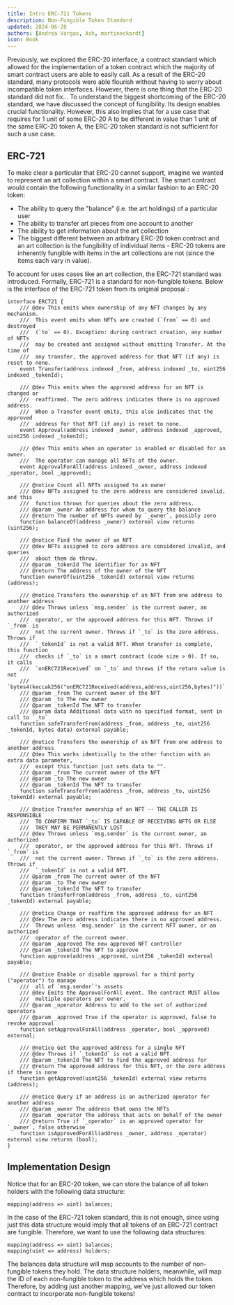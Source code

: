 ```yaml
---
title: Intro ERC-721 Tokens
description: Non-Fungible Token Standard
updated: 2024-06-28
authors: [Andrea Vargas, Ash, martineckardt]
icon: Book
---
```

Previously, we explored the ERC-20 interface, a contract standard which allowed for the implementation of a token contract which the majority of smart contract users are able to easily call. As a result of the ERC-20 standard, many protocols were able flourish without having to worry about incompatible token interfaces. However, there is one thing that the ERC-20 standard did not fix...
To understand the biggest shortcoming of the ERC-20 standard, we have discussed the concept of fungibility. Its design enables crucial functionality. However, this also implies that for a use case that requires for 1 unit of some ERC-20 A to be different in value than 1 unit of the same ERC-20 token A, the ERC-20 token standard is not sufficient for such a use case.

## ERC-721

To make clear a particular that ERC-20 cannot support, imagine we wanted to represent an art collection within a smart contract. The smart contract would contain the following functionality in a similar fashion to an ERC-20 token:
- The ability to query the "balance" (i.e. the art holdings) of a particular user
- The ability to transfer art pieces from one account to another
- The ability to get information about the art collection
- The biggest different between an arbitrary ERC-20 token contract and an art collection is the fungibility of individual items - ERC-20 tokens are inherently fungible with items in the art collections are not (since the items each vary in value).

To account for uses cases like an art collection, the ERC-721 standard was introduced. Formally, ERC-721 is a standard for non-fungible tokens. Below is the interface of the ERC-721 token from its original proposal :

```solidity
interface ERC721 {
    /// @dev This emits when ownership of any NFT changes by any mechanism.
    ///  This event emits when NFTs are created (`from` == 0) and destroyed
    ///  (`to` == 0). Exception: during contract creation, any number of NFTs
    ///  may be created and assigned without emitting Transfer. At the time of
    ///  any transfer, the approved address for that NFT (if any) is reset to none.
    event Transfer(address indexed _from, address indexed _to, uint256 indexed _tokenId);
​
    /// @dev This emits when the approved address for an NFT is changed or
    ///  reaffirmed. The zero address indicates there is no approved address.
    ///  When a Transfer event emits, this also indicates that the approved
    ///  address for that NFT (if any) is reset to none.
    event Approval(address indexed _owner, address indexed _approved, uint256 indexed _tokenId);
​
    /// @dev This emits when an operator is enabled or disabled for an owner.
    ///  The operator can manage all NFTs of the owner.
    event ApprovalForAll(address indexed _owner, address indexed _operator, bool _approved);
​
    /// @notice Count all NFTs assigned to an owner
    /// @dev NFTs assigned to the zero address are considered invalid, and this
    ///  function throws for queries about the zero address.
    /// @param _owner An address for whom to query the balance
    /// @return The number of NFTs owned by `_owner`, possibly zero
    function balanceOf(address _owner) external view returns (uint256);
​
    /// @notice Find the owner of an NFT
    /// @dev NFTs assigned to zero address are considered invalid, and queries
    ///  about them do throw.
    /// @param _tokenId The identifier for an NFT
    /// @return The address of the owner of the NFT
    function ownerOf(uint256 _tokenId) external view returns (address);
​
    /// @notice Transfers the ownership of an NFT from one address to another address
    /// @dev Throws unless `msg.sender` is the current owner, an authorized
    ///  operator, or the approved address for this NFT. Throws if `_from` is
    ///  not the current owner. Throws if `_to` is the zero address. Throws if
    ///  `_tokenId` is not a valid NFT. When transfer is complete, this function
    ///  checks if `_to` is a smart contract (code size > 0). If so, it calls
    ///  `onERC721Received` on `_to` and throws if the return value is not
    ///  `bytes4(keccak256("onERC721Received(address,address,uint256,bytes)"))`.
    /// @param _from The current owner of the NFT
    /// @param _to The new owner
    /// @param _tokenId The NFT to transfer
    /// @param data Additional data with no specified format, sent in call to `_to`
    function safeTransferFrom(address _from, address _to, uint256 _tokenId, bytes data) external payable;
​
    /// @notice Transfers the ownership of an NFT from one address to another address
    /// @dev This works identically to the other function with an extra data parameter,
    ///  except this function just sets data to "".
    /// @param _from The current owner of the NFT
    /// @param _to The new owner
    /// @param _tokenId The NFT to transfer
    function safeTransferFrom(address _from, address _to, uint256 _tokenId) external payable;
​
    /// @notice Transfer ownership of an NFT -- THE CALLER IS RESPONSIBLE
    ///  TO CONFIRM THAT `_to` IS CAPABLE OF RECEIVING NFTS OR ELSE
    ///  THEY MAY BE PERMANENTLY LOST
    /// @dev Throws unless `msg.sender` is the current owner, an authorized
    ///  operator, or the approved address for this NFT. Throws if `_from` is
    ///  not the current owner. Throws if `_to` is the zero address. Throws if
    ///  `_tokenId` is not a valid NFT.
    /// @param _from The current owner of the NFT
    /// @param _to The new owner
    /// @param _tokenId The NFT to transfer
    function transferFrom(address _from, address _to, uint256 _tokenId) external payable;
​
    /// @notice Change or reaffirm the approved address for an NFT
    /// @dev The zero address indicates there is no approved address.
    ///  Throws unless `msg.sender` is the current NFT owner, or an authorized
    ///  operator of the current owner.
    /// @param _approved The new approved NFT controller
    /// @param _tokenId The NFT to approve
    function approve(address _approved, uint256 _tokenId) external payable;
​
    /// @notice Enable or disable approval for a third party ("operator") to manage
    ///  all of `msg.sender`'s assets
    /// @dev Emits the ApprovalForAll event. The contract MUST allow
    ///  multiple operators per owner.
    /// @param _operator Address to add to the set of authorized operators
    /// @param _approved True if the operator is approved, false to revoke approval
    function setApprovalForAll(address _operator, bool _approved) external;
​
    /// @notice Get the approved address for a single NFT
    /// @dev Throws if `_tokenId` is not a valid NFT.
    /// @param _tokenId The NFT to find the approved address for
    /// @return The approved address for this NFT, or the zero address if there is none
    function getApproved(uint256 _tokenId) external view returns (address);
​
    /// @notice Query if an address is an authorized operator for another address
    /// @param _owner The address that owns the NFTs
    /// @param _operator The address that acts on behalf of the owner
    /// @return True if `_operator` is an approved operator for `_owner`, false otherwise
    function isApprovedForAll(address _owner, address _operator) external view returns (bool);
}
```

## Implementation Design

Notice that for an ERC-20 token, we can store the balance of all token holders with the following data structure:

```solidity
mapping(address => uint) balances;
```

In the case of the ERC-721 token standard, this is not enough, since using just this data structure would imply that all tokens of an ERC-721 contract are fungible. Therefore, we want to use the following data structures:

```solidity
mapping(address => uint) balances;
mapping(uint => address) holders;
```

The balances data structure will map accounts to the number of non-fungible tokens they hold. The data structure holders, meanwhile, will map the ID of each non-fungible token to the address which holds the token. Therefore, by adding just another mapping, we've just allowed our token contract to incorporate non-fungible tokens!